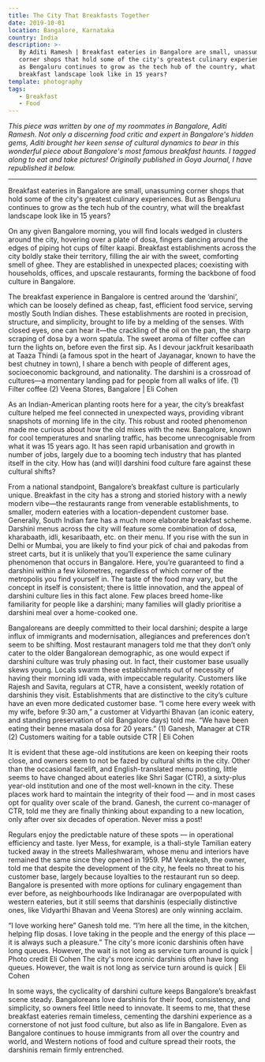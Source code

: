 ```yaml
---
title: The City That Breakfasts Together
date: 2019-10-01
location: Bangalore, Karnataka
country: India
description: >-
   By Aditi Ramesh | Breakfast eateries in Bangalore are small, unassuming
   corner shops that hold some of the city's greatest culinary experiences. But
   as Bengaluru continues to grow as the tech hub of the country, what will the
   breakfast landscape look like in 15 years?
template: photography
tags:
   - Breakfast
   - Food
---
```


_This piece was written by one of my roommates in Bangalore, Aditi Ramesh. Not
only a discerning food critic and expert in Bangalore's hidden gems, Aditi
brought her keen sense of cultural dynamics to bear in this wonderful piece
about Bangalore's most famous breakfast haunts. I tagged along to eat and take
pictures! Originally published in Goya Journal, I have republished it below._

---

Breakfast eateries in Bangalore are small, unassuming corner shops that hold
some of the city's greatest culinary experiences. But as Bengaluru continues to
grow as the tech hub of the country, what will the breakfast landscape look like
in 15 years?

On any given Bangalore morning, you will find locals wedged in clusters around
the city, hovering over a plate of dosa, fingers dancing around the edges of
piping hot cups of filter kaapi. Breakfast establishments across the city boldly
stake their territory, filling the air with the sweet, comforting smell of ghee.
They are established in unexpected places; coexisting with households, offices,
and upscale restaurants, forming the backbone of food culture in Bangalore.

The breakfast experience in Bangalore is centred around the ‘darshini’, which
can be loosely defined as cheap, fast, efficient food service, serving mostly
South Indian dishes. These establishments are rooted in precision, structure,
and simplicity, brought to life by a melding of the senses. With closed eyes,
one can hear it—the crackling of the oil on the pan, the sharp scraping of dosa
by a worn spatula. The sweet aroma of filter coffee can turn the lights on,
before even the first sip. As I devour jackfruit kesaribaath at Taaza Thindi (a
famous spot in the heart of Jayanagar, known to have the best chutney in town),
I share a bench with people of different ages, socioeconomic background, and
nationality. The darshini is a crossroad of cultures—a momentary landing pad for
people from all walks of life. (1) Filter coffee (2) Veena Stores, Bangalore |
Eli Cohen

As an Indian-American planting roots here for a year, the city’s breakfast
culture helped me feel connected in unexpected ways, providing vibrant snapshots
of morning life in the city. This robust and rooted phenomenon made me curious
about how the old mixes with the new. Bangalore, known for cool temperatures and
snarling traffic, has become unrecognisable from what it was 15 years ago. It
has seen rapid urbanisation and growth in number of jobs, largely due to a
booming tech industry that has planted itself in the city. How has (and wil)l
darshini food culture fare against these cultural shifts?

From a national standpoint, Bangalore’s breakfast culture is particularly
unique. Breakfast in the city has a strong and storied history with a newly
modern vibe—the restaurants range from venerable establishments, to smaller,
modern eateries with a location-dependent customer base. Generally, South Indian
fare has a much more elaborate breakfast scheme. Darshini menus across the city
will feature some combination of dosa, kharabaath, idli, kesaribaath, etc. on
their menu. If you rise with the sun in Delhi or Mumbai, you are likely to find
your pick of chai and pakodas from street carts, but it is unlikely that you’ll
experience the same culinary phenomenon that occurs in Bangalore. Here, you’re
guaranteed to find a darshini within a few kilometres, regardless of which
corner of the metropolis you find yourself in. The taste of the food may vary,
but the concept in itself is consistent; there is little innovation, and the
appeal of darshini culture lies in this fact alone. Few places breed home-like
familiarity for people like a darshini; many families will gladly prioritise a
darshini meal over a home-cooked one.

Bangaloreans are deeply committed to their local darshini; despite a large
influx of immigrants and modernisation, allegiances and preferences don’t seem
to be shifting. Most restaurant managers told me that they don’t only cater to
the older Bangalorean demographic, as one would expect if darshini culture was
truly phasing out. In fact, their customer base usually skews young. Locals
swarm these establishments out of necessity of having their morning idli vada,
with impeccable regularity. Customers like Rajesh and Savita, regulars at CTR,
have a consistent, weekly rotation of darshinis they visit. Establishments that
are distinctive to the city’s culture have an even more dedicated customer base.
“I come here every week with my wife, before 9:30 am,” a customer at Vidyarthi
Bhavan (an iconic eatery, and standing preservation of old Bangalore days) told
me. “We have been eating their benne masala dosa for 20 years.” (1) Ganesh,
Manager at CTR (2) Customers waiting for a table outside CTR | Eli Cohen

It is evident that these age-old institutions are keen on keeping their roots
close, and owners seem to not be fazed by cultural shifts in the city. Other
than the occasional facelift, and English-translated menu posting, little seems
to have changed about eateries like Shri Sagar (CTR), a sixty-plus year-old
institution and one of the most well-known in the city. These places work hard
to maintain the integrity of their food — and in most cases opt for quality over
scale of the brand. Ganesh, the current co-manager of CTR, told me they are
finally thinking about expanding to a new location, only after over six decades
of operation. Never miss a post!

Regulars enjoy the predictable nature of these spots — in operational efficiency
and taste. Iyer Mess, for example, is a thali-style Tamilian eatery tucked away
in the streets Malleshwaram, whose menu and interiors have remained the same
since they opened in 1959. PM Venkatesh, the owner, told me that despite the
development of the city, he feels no threat to his customer base, largely
because loyalties to the restaurant run so deep. Bangalore is presented with
more options for culinary engagement than ever before, as neighbourhoods like
Indiranagar are overpopulated with western eateries, but it still seems that
darshinis (especially distinctive ones, like Vidyarthi Bhavan and Veena Stores)
are only winning acclaim.

“I love working here” Ganesh told me. “I’m here all the time, in the kitchen,
helping flip dosas. I love taking in the people and the energy of this place —
it is always such a pleasure.” The city's more iconic darshinis often have long
queues. However, the wait is not long as service turn around is quick | Photo
credit Eli Cohen The city's more iconic darshinis often have long queues.
However, the wait is not long as service turn around is quick | Eli Cohen

In some ways, the cyclicality of darshini culture keeps Bangalore’s breakfast
scene steady. Bangaloreans love darshinis for their food, consistency, and
simplicity, so owners feel little need to innovate. It seems to me, that these
breakfast eateries remain timeless, cementing the darshini experience as a
cornerstone of not just food culture, but also as life in Bangalore. Even as
Bangalore continues to house immigrants from all over the country and world, and
Western notions of food and culture spread their roots, the darshinis remain
firmly entrenched.
